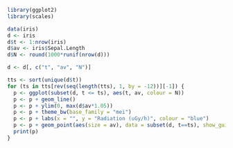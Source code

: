```r

library(ggplot2)
library(scales)

data(iris)
d <- iris
d$t <- 1:nrow(iris)
d$av <- iris$Sepal.Length
d$N <- round(1000*runif(nrow(d)))

d <- d[, c("t", "av", "N")]

tts <- sort(unique(d$t))
for (ts in tts[rev(seq(length(tts), 1, by = -12))][-1]) {
  p <- ggplot(subset(d, t <= ts), aes(t, av, colour = N)) 
  p <- p + geom_line() 
  p <- p + ylim(0, max(d$av*1.05)) 
  p <- p + theme_bw(base_family = "mei") 
  p <- p + labs(x = "", y = "Radiation (uGy/h)", colour = "blue") 
  p <- p + geom_point(aes(size = av), data = subset(d, t==ts), show_guide = F)
  print(p)
}
```
